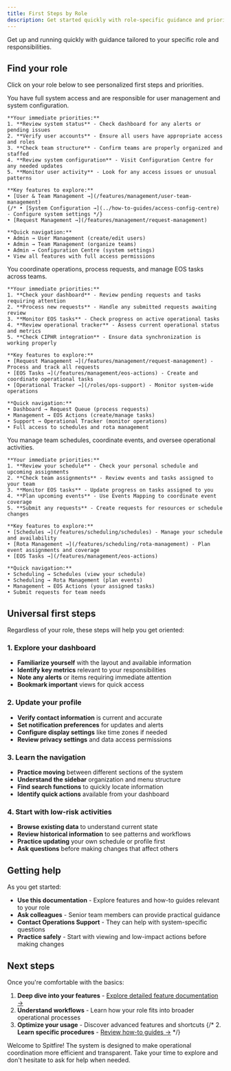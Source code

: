 ```yaml
---
title: First Steps by Role
description: Get started quickly with role-specific guidance and priorities
---
```





Get up and running quickly with guidance tailored to your specific role and responsibilities.

## Find your role

Click on your role below to see personalized first steps and priorities.

<Accordion>
  <AccordionItem title="🔑 Admin - System Administrator">
    <p>
      <Badge text="Admin" variant="danger" /> You have full system access and are responsible for user management and system configuration.
    </p>
    
    **Your immediate priorities:**
    1. **Review system status** - Check dashboard for any alerts or pending issues
    2. **Verify user accounts** - Ensure all users have appropriate access and roles
    3. **Check team structure** - Confirm teams are properly organized and staffed
    4. **Review system configuration** - Visit Configuration Centre for any needed updates
    5. **Monitor user activity** - Look for any access issues or unusual patterns

    **Key features to explore:**
    • [User & Team Management →](/features/management/user-team-management)
    {/* • [System Configuration →](../how-to-guides/access-config-centre) - Configure system settings */}
    • [Request Management →](/features/management/request-management)

    **Quick navigation:**
    • Admin → User Management (create/edit users)
    • Admin → Team Management (organize teams)  
    • Admin → Configuration Centre (system settings)
    • View all features with full access permissions
  </AccordionItem>

  <AccordionItem title="🎯 Operations Support - Operational Coordinator">
    <p>
      <Badge text="Operations Support" variant="caution" /> You coordinate operations, process requests, and manage EOS tasks across teams.
    </p>
    
    **Your immediate priorities:**
    1. **Check your dashboard** - Review pending requests and tasks requiring attention
    2. **Process new requests** - Handle any submitted requests awaiting review
    3. **Monitor EOS tasks** - Check progress on active operational tasks
    4. **Review operational tracker** - Assess current operational status and metrics
    5. **Check CIPHR integration** - Ensure data synchronization is working properly

    **Key features to explore:**
    • [Request Management →](/features/management/request-management) - Process and track all requests
    • [EOS Tasks →](/features/management/eos-actions) - Create and coordinate operational tasks
    • [Operational Tracker →](/roles/ops-support) - Monitor system-wide operations

    **Quick navigation:**
    • Dashboard → Request Queue (process requests)
    • Management → EOS Actions (create/manage tasks)
    • Support → Operational Tracker (monitor operations)
    • Full access to schedules and rota management
  </AccordionItem>

  <AccordionItem title="👥 Operations Manager - Team Leader">
    <p>
      <Badge text="Operations Manager" variant="success" /> You manage team schedules, coordinate events, and oversee operational activities.
    </p>
    
    **Your immediate priorities:**
    1. **Review your schedule** - Check your personal schedule and upcoming assignments
    2. **Check team assignments** - Review events and tasks assigned to your team
    3. **Monitor EOS tasks** - Update progress on tasks assigned to you
    4. **Plan upcoming events** - Use Events Mapping to coordinate event coverage
    5. **Submit any requests** - Create requests for resources or schedule changes

    **Key features to explore:**
    • [Schedules →](/features/scheduling/schedules) - Manage your schedule and availability
    • [Rota Management →](/features/scheduling/rota-management) - Plan event assignments and coverage
    • [EOS Tasks →](/features/management/eos-actions)

    **Quick navigation:**
    • Scheduling → Schedules (view your schedule)
    • Scheduling → Rota Management (plan events)
    • Management → EOS Actions (your assigned tasks)
    • Submit requests for team needs
  </AccordionItem>

  
</Accordion>

## Universal first steps

Regardless of your role, these steps will help you get oriented:

### 1. Explore your dashboard
- **Familiarize yourself** with the layout and available information
- **Identify key metrics** relevant to your responsibilities  
- **Note any alerts** or items requiring immediate attention
- **Bookmark important** views for quick access

### 2. Update your profile
- **Verify contact information** is current and accurate
- **Set notification preferences** for updates and alerts
- **Configure display settings** like time zones if needed
- **Review privacy settings** and data access permissions

### 3. Learn the navigation
- **Practice moving** between different sections of the system
- **Understand the sidebar** organization and menu structure
- **Find search functions** to quickly locate information
- **Identify quick actions** available from your dashboard

### 4. Start with low-risk activities
- **Browse existing data** to understand current state
- **Review historical information** to see patterns and workflows
- **Practice updating** your own schedule or profile first
- **Ask questions** before making changes that affect others

## Getting help

As you get started:

- **Use this documentation** - Explore features and how-to guides relevant to your role
- **Ask colleagues** - Senior team members can provide practical guidance
- **Contact Operations Support** - They can help with system-specific questions
- **Practice safely** - Start with viewing and low-impact actions before making changes

## Next steps

Once you're comfortable with the basics:

1. **Deep dive into your features** - [Explore detailed feature documentation →](/features/overview)
2. **Understand workflows** - Learn how your role fits into broader operational processes
3. **Optimize your usage** - Discover advanced features and shortcuts
{/* 2. **Learn specific procedures** - [Review how-to guides →](../how-to-guides/) */}

Welcome to Spitfire! The system is designed to make operational coordination more efficient and transparent. Take your time to explore and don't hesitate to ask for help when needed.